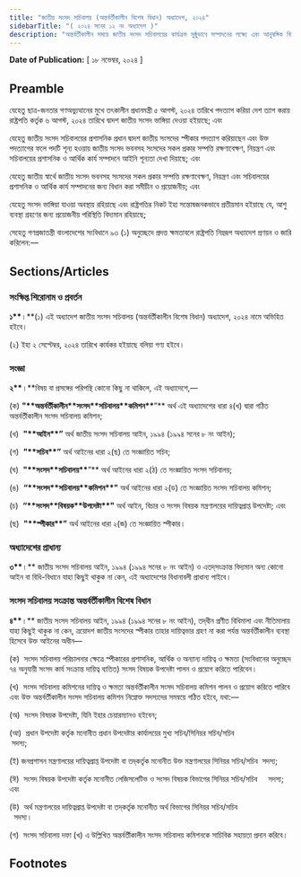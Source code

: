 ```yaml
---
title: "জাতীয় সংসদ সচিবালয় (অন্তর্বর্তীকালীন বিশেষ বিধান) অধ্যাদেশ, ২০২৪"
sidebarTitle: "( ২০২৪ সনের ১২ নং অধ্যাদেশ )"
description: "অন্তর্বর্তীকালীন সময়ে জাতীয় সংসদ সচিবালয়ের কার্যক্রম সুষ্ঠুভাবে সম্পাদনের লক্ষ্যে এবং আনুষঙ্গিক বিষয়ে বিধানকল্পে প্রণীত অধ্যাদেশ"
---
```


**Date of Publication:** [ ১৮ নভেম্বর, ২০২৪ ]

## Preamble

যেহেতু ছাত্র-জনতার গণঅভ্যুত্থানের মুখে তৎকালীন প্রধানমন্ত্রী ৫ আগস্ট, ২০২৪ তারিখে পদত্যাগ করিয়া দেশ ত্যাগ করায় রাষ্ট্রপতি কর্তৃক ৬ আগস্ট, ২০২৪ তারিখে দ্বাদশ জাতীয় সংসদ ভাঙ্গিয়া দেওয়া হইয়াছে; এবং

যেহেতু জাতীয় সংসদ সচিবালয়ের প্রশাসনিক প্রধান দ্বাদশ জাতীয় সংসদের স্পীকার পদত্যাগ করিয়াছেন এবং উক্ত পদত্যাগের ফলে পদটি শূন্য হওয়ায় জাতীয় সংসদ ভবনসহ সংসদের সকল প্রকার সম্পত্তি রক্ষণাবেক্ষণ, নিয়ন্ত্রণ এবং সচিবালয়ের প্রশাসনিক ও আর্থিক কার্য সম্পাদনে আইনি শূন্যতা দেখা দিয়াছে; এবং

যেহেতু জাতীয় স্বার্থে জাতীয় সংসদ ভবনসহ সংসদের সকল প্রকার সম্পত্তি রক্ষণাবেক্ষণ, নিয়ন্ত্রণ এবং সচিবালয়ের প্রশাসনিক ও আর্থিক কার্য সম্পাদনের জন্য বিধান করা সমীচীন ও প্রয়োজনীয়; এবং

যেহেতু সংসদ ভাঙ্গিয়া যাওয়া অবস্থায় রহিয়াছে এবং রাষ্ট্রপতির নিকট ইহা সন্তোষজনকভাবে প্রতীয়মান হইয়াছে যে, আশু ব্যবস্থা গ্রহণের জন্য প্রয়োজনীয় পরিস্থিতি বিদ্যমান রহিয়াছে;

সেহেতু গণপ্রজাতন্ত্রী বাংলাদেশের সংবিধানে ৯৩ (১) অনুচ্ছেদে প্রদত্ত ক্ষমতাবলে রাষ্ট্রপতি নিম্নরূপ অধ্যাদেশ প্রণয়ন ও জারি করিলেন:—

## Sections/Articles

### সংক্ষিপ্ত শিরোনাম ও প্রবর্তন

**১\*\***।\*\*(১) এই অধ্যাদেশ জাতীয় সংসদ সচিবালয় (অন্তর্বর্তীকালীন বিশেষ বিধান) অধ্যাদেশ, ২০২৪ নামে অভিহিত হইবে।

(২) ইহা ২ সেপ্টেম্বর, ২০২৪ তারিখে কার্যকর হইয়াছে বলিয়া গণ্য হইবে।

### সংজ্ঞা

**২\*\***।\*\*বিষয় বা প্রসঙ্গের পরিপন্থি কোনো কিছু না থাকিলে, এই অধ্যাদেশে,—

(ক) **"\*\***অন্তর্বর্তীকালীন\***\*সংসদ\*\***সচিবালয়\***\*কমিশন\*\***”\*\* অর্থ এই অধ্যাদেশের ধারা ৪(খ) দ্বারা গঠিত অন্তর্বর্তীকালীন সংসদ সচিবালয় কমিশন;

(খ)  **"\*\***আইন\***\*”** অর্থ জাতীয় সংসদ সচিবালয় আইন, ১৯৯৪ (১৯৯৪ সনের ৮ নং আইন);

(গ)  **"\*\***সচিব\***\*”** অর্থ আইনের ধারা ২(ছ) তে সংজ্ঞায়িত সচিব;

(ঘ)  **"\*\***সংসদ\***\*সচিবালয়\*\***”\*\* অর্থ আইনের ধারা ২(ঠ) তে সংজ্ঞায়িত সংসদ সচিবালয়;

(ঙ)  **“\*\***সংসদ\***\*সচিবালয়\*\***কমিশন\***\*"** অর্থ আইনের ধারা ২(ড) তে সংজ্ঞায়িত সংসদ সচিবালয় কমিশন;

(চ)  **“\*\***সংসদ\***\*বিষয়ক\*\***উপদেষ্টা\***\*"** অর্থ আইন, বিচার ও সংসদ বিষয়ক মন্ত্রণালয়ের দায়িত্বপ্রাপ্ত উপদেষ্টা; এবং

(ছ)  **"\*\***স্পীকার\***\*”** অর্থ আইনের ধারা ২(জ) তে সংজ্ঞায়িত স্পীকার।

### অধ্যাদেশের প্রাধান্য

**৩\*\***।\*\* জাতীয় সংসদ সচিবালয় আইন, ১৯৯৪ (১৯৯৪ সনের ৮ নং আইন) ও এতদ্‌সংক্রান্ত বিদ্যমান অন্য কোনো আইন বা বিধি-বিধানে যাহা কিছুই থাকুক না কেন, এই অধ্যাদেশের বিধানাবলী প্রাধান্য পাইবে।

### সংসদ সচিবালয় সংক্রান্ত অন্তর্বর্তীকালীন বিশেষ বিধান

**৪\*\***।\*\* জাতীয় সংসদ সচিবালয় আইন, ১৯৯৪ (১৯৯৪ সনের ৮ নং আইন), তদ্‌ধীন প্রণীত বিধিমালা এবং নীতিমালায় যাহা কিছুই থাকুক না কেন, ত্রয়োদশ জাতীয় সংসদের স্পীকার তাহার দায়িত্বভার গ্রহণ না করা পর্যন্ত অন্তর্বর্তীকালীন ব্যবস্থা হিসেবে উক্ত আইনের অধীন—

(ক)  সংসদ সচিবালয় পরিচালনার ক্ষেত্রে স্পীকারের প্রশাসনিক, আর্থিক ও অন্যান্য দায়িত্ব ও ক্ষমতা (সংবিধানের অনুচ্ছেদ ৭৪ অনুযায়ী সংসদ কার্য সংক্রান্ত দায়িত্ব ব্যতিত) সংসদ বিষয়ক উপদেষ্টা পালন ও প্রয়োগ করিতে পারিবেন।

(খ)  সংসদ সচিবালয় কমিশনের দায়িত্ব ও ক্ষমতা অন্তর্বর্তীকালীন সংসদ সচিবালয় কমিশন পালন ও প্রয়োগ করিতে পারিবে এবং উক্ত অন্তর্বর্তীকালীন সংসদ সচিবালয় কমিশন নিম্নোক্ত সদস্যদের সমন্বয়ে গঠিত হইবে, যথা:—

(অ)  সংসদ বিষয়ক উপদেষ্টা, যিনি ইহার চেয়ারম্যানও হইবেন;

(আ)  প্রধান উপদেষ্টা কর্তৃক মনোনীত প্রধান উপদেষ্টার কার্যালয়ের মুখ্য সচিব/সিনিয়র সচিব/সচিব                   সদস্য;     

(ই) জনপ্রশাসন মন্ত্রণালয়ের দায়িত্বপ্রাপ্ত উপদেষ্টা বা তদ্‌কর্তৃক মনোনীত উক্ত মন্ত্রণালয়ের সিনিয়র সচিব/সচিব  সদস্য;

(ঈ)  সংসদ বিষয়ক উপদেষ্টা কর্তৃক মনোনীত লেজিসলেটিভ ও সংসদ বিষয়ক বিভাগের সিনিয়র সচিব/সচিব     সদস্য; এবং

(উ)  অর্থ মন্ত্রণালয়ের দায়িত্বপ্রাপ্ত উপদেষ্টা বা তদ্‌কর্তৃক মনোনীত অর্থ বিভাগের সিনিয়র সচিব/সচিব                  সদস্য।

(গ)  সংসদ সচিবালয় দফা (খ) এ উল্লিখিত অন্তর্বর্তীকালীন সংসদ সচিবালয় কমিশনকে সাচিবিক সহায়তা প্রদান করিবে।

## Footnotes
